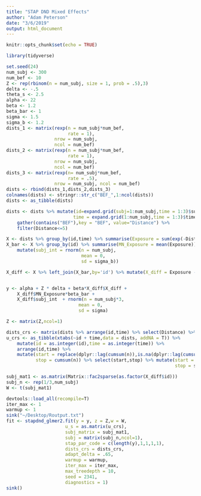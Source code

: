 ```yaml
---
title: "STAP DND Mixed Effects"
author: "Adam Peterson"
date: "3/6/2019"
output: html_document
---
```


```r
knitr::opts_chunk$set(echo = TRUE)
```

```r
library(tidyverse)
```


```r
set.seed(24)
num_subj <- 300
num_bef <- 10
Z <- rep(rbinom(n = num_subj, size = 1, prob = .5),3)
delta <- -.5
theta_s <- 2.5
alpha <- 22
beta <- 1.2
beta_bar <- 1
sigma <- 1.5
sigma_b <- 1.2
dists_1 <- matrix(rexp(n = num_subj*num_bef,
                       rate = 1),
                  nrow = num_subj,
                  ncol = num_bef)
dists_2 <- matrix(rexp(n = num_subj*num_bef,
                       rate = 1),
                  nrow = num_subj,
                  ncol = num_bef)
dists_3 <- matrix(rexp(n= num_subj*num_bef,
                       rate = .5),
                  nrow = num_subj, ncol = num_bef)
dists <- rbind(dists_1,dists_2,dists_3)
colnames(dists) <- stringr::str_c("BEF_",1:ncol(dists))
dists <- as_tibble(dists)

dists <- dists %>% mutate(id=expand.grid(subj=1:num_subj,time = 1:3)$subj,
                         time = expand.grid(1:num_subj,time = 1:3)$time) %>%
    gather(contains("BEF"),key = "BEF", value="Distance") %>% 
    filter(Distance<=5)

X <- dists %>% group_by(id,time) %>% summarise(Exposure = sum(exp(-Distance/theta_s)))
X_bar <- X %>% group_by(id) %>% summarise(MN_Exposure = mean(Exposure)) %>% 
    mutate(subj_int = rnorm(n = num_subj,
                            mean = 0,
                            sd = sigma_b))

X_diff <- X %>% left_join(X_bar,by='id') %>% mutate(X_diff = Exposure - MN_Exposure)


y <- alpha + Z * delta + beta*X_diff$X_diff + 
    X_diff$MN_Exposure*beta_bar + 
    X_diff$subj_int  + rnorm(n = num_subj*3,
                           mean = 0,
                           sd = sigma)

Z <- matrix(Z,ncol=1)
```

```r
dists_crs <- matrix(dists %>% arrange(id,time) %>% select(Distance) %>% pull(),nrow=1)
u_crs <- as_tibble(xtabs(~id + time,data = dists, addNA = T)) %>% 
    mutate(id = as.integer(id),time = as.integer(time)) %>% 
    arrange(id,time) %>% 
    mutate(start = replace(dplyr::lag(cumsum(n)),is.na(dplyr::lag(cumsum(n))),0)+1,
           stop = cumsum(n)) %>% select(start,stop) %>% mutate(start = start - 1,
                                                               stop = stop - 1)

subj_mat1 <- as.matrix(Matrix::fac2sparse(as.factor(X_diff$id)))
subj_n <- rep(1/3,num_subj)
W <- t(subj_mat1)
```


```r
devtools::load_all(recompile=T)
iter_max <- 1 
warmup <- 1
sink("~/Desktop/Routput.txt")
fit <- stapdnd_glmer2.fit(y = y, z = Z,w = W,
                      u_s = as.matrix(u_crs),
                      subj_matrix = subj_mat1,
                      subj = matrix(subj_n,ncol=1),
                      stap_par_code = c(length(y),1,1,1,1),
                      dists_crs = dists_crs,
                      adapt_delta = .65,
                      warmup = warmup, 
                      iter_max = iter_max,
                      max_treedepth = 10,
                      seed = 2341,
                      diagnostics = 1)
sink()
```


